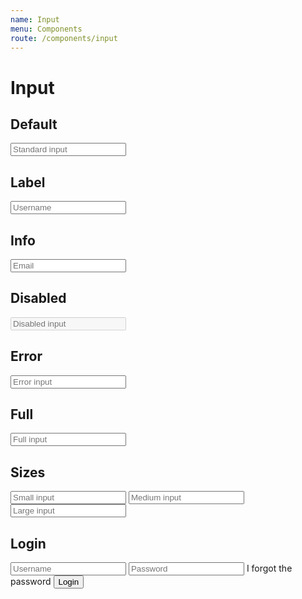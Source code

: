 ```yaml
---
name: Input
menu: Components
route: /components/input
---
```


# Input


## Default 

<Playground>
  <Input placeholder="Standard input" />
</Playground>

## Label 

<Playground>
  <Input label="Username" name="username" placeholder="Username" />
</Playground>

## Info 

<Playground>
  <Input
    label="Email"
    name="email"
    placeholder="Email"
    info="Your account email"
  />
</Playground>

## Disabled

<Playground>
  <Input placeholder="Disabled input" disabled />
</Playground>

## Error

<Playground>
  <Input placeholder="Error input" error />
</Playground>

## Full

<Playground>
  <Input placeholder="Full input" full />
</Playground>

## Sizes

<Playground>
  <Flex>
    <Input placeholder="Small input" size="small" />
    <Input placeholder="Medium input" mx={10} />
    <Input placeholder="Large input" size="large" />
  </Flex>
</Playground>

## Login

<Playground>
  <Flex flexDirection="column" width={300} alignItems="flex-end">
    <Input placeholder="Username" mb={10} full />
    <Input placeholder="Password" type="password" full />
    <Link href="#link" my={20}>
      I forgot the password
    </Link>
    <Button variant="primary" full>
      Login
    </Button>
  </Flex>
</Playground>
